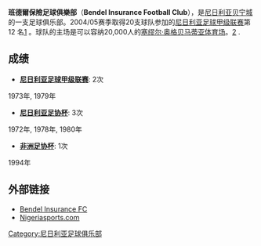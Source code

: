 {{Football club infobox
| clubname = 賓度爾燕梳
| image    = 
| fullname = 班德爾保險足球俱樂部
| nickname = 
| founded  = 
| ground   = [[塞缪尔·奥格贝马蒂亚体育场|塞缪尔·奥格贝马蒂亚体育场]]<br> [[尼日利亚|尼日利亚]],[[贝宁城|贝宁城]]
| capacity = 20,000
| chairman = 
| manager  = 
| league   = [[尼日利亞國家足球聯賽|尼日利亞國家足球聯賽]]
| season   = 
| position = 
| pattern_la1=|pattern_b1=_unknown|pattern_ra1=|
  leftarm1=FFFFFF|body1=FFFFFF|rightarm1=FFFFFF|shorts1=FFFFFF|socks1=FFFFFF|
  pattern_la2=|pattern_b2=_unknown|pattern_ra2=|
  leftarm2=FFFFFF|body2=FFFFFF|rightarm2=FFFFFF|shorts2=FFFFFF|socks2=FFFFFF|
}}

'''班德爾保險足球俱樂部'''（'''Bendel Insurance Football Club'''），是[[尼日利亚|尼日利亚]][[贝宁城|贝宁城]]的一支足球俱乐部。2004/05赛季取得20支球队参加的[[尼日利亚足球甲级联赛|尼日利亚足球甲级联赛]]第 12 名[http://www.rsssf.com/tablesn/nig05.html] {{Wayback|url=http://www.rsssf.com/tablesn/nig05.html |date=20100313213911 }}。球队的主场是可以容纳20,000人的[[塞缪尔·奥格贝马蒂亚体育场|塞缪尔·奥格贝马蒂亚体育场]]。[http://www.worldstadiums.com/africa/countries/nigeria.shtml] {{Wayback|url=http://www.worldstadiums.com/africa/countries/nigeria.shtml |date=20160418021639 }}.

==成绩==
*'''[[尼日利亚足球甲级联赛|尼日利亚足球甲级联赛]]''': 2次
1973年, 1979年

*'''[[尼日利亚足协杯|尼日利亚足协杯]]''': 3次
1972年, 1978年, 1980年

*'''[[非洲足协杯|非洲足协杯]]''': 1次
1994年

== 外部链接 ==
* [https://web.archive.org/web/20070509012822/http://www.bendelinsurancefc.com/bendel/index.asp Bendel Insurance FC]
* [https://web.archive.org/web/20060701121953/http://nigeriasports.com/articles/list/bendel_insurance Nigeriasports.com]

[[Category:尼日利亚足球俱乐部|Category:尼日利亚足球俱乐部]]
{{Nigerian Premier League}}